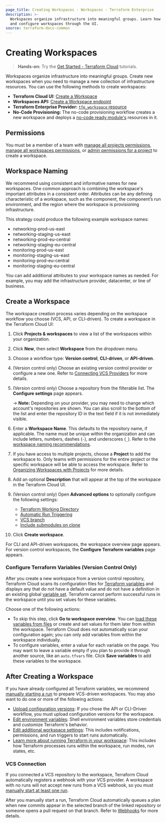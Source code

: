```yaml
---
page_title: Creating Workspaces - Workspaces - Terraform Enterprise
description: >-
  Workspaces organize infrastructure into meaningful groups. Learn how to create
  and configure workspaces through the UI.
source: terraform-docs-common
---
```


# Creating Workspaces

> **Hands-on:** Try the [Get Started - Terraform Cloud](/terraform/tutorials/cloud-get-started?utm_source=WEBSITE&utm_medium=WEB_IO&utm_offer=ARTICLE_PAGE&utm_content=DOCS) tutorials.

Workspaces organize infrastructure into meaningful groups. Create new workspaces when you need to manage a new collection of infrastructure resources. You can use the following methods to create workspaces:

-   **Terraform Cloud UI:** [Create a Workspace](#create-a-workspace)
-   **Workspaces API:** [Create a Workspace endpoint](/terraform/enterprise/api-docs/workspaces#create-a-workspace)
-   **Terraform Enterprise Provider:** [`tfe_workspace` resource](https://registry.terraform.io/providers/hashicorp/tfe/latest/docs/resources/workspace)
    <!-- BEGIN: TFC:only name:no-code -->
-   **No-Code Provisioning:** The no-code provisioning workflow creates a new workspace and deploys a [no-code ready module's](/terraform/enterprise/no-code-provisioning/provisioning) resources in it.

<!-- END: TFC:only name:no-code -->

## Permissions

You must be a member of a team with [manage all projects permissions](/terraform/enterprise/users-teams-organizations/permissions#manage-all-projects), [manage all workspaces permissions](/terraform/enterprise/users-teams-organizations/permissions#manage-all-workspaces), or [admin permissions for a project](/terraform/enterprise/users-teams-organizations/permissions#project-admins) to create a workspace.

[permissions-citation]: #intentionally-unused---keep-for-maintainers

## Workspace Naming

We recommend using consistent and informative names for new workspaces. One common approach is combining the workspace's important attributes in a consistent order. Attributes can be any defining characteristic of a workspace, such as the component, the component’s run environment, and the region where the workspace is provisioning infrastructure.

This strategy could produce the following example workspace names:

-   networking-prod-us-east
-   networking-staging-us-east
-   networking-prod-eu-central
-   networking-staging-eu-central
-   monitoring-prod-us-east
-   monitoring-staging-us-east
-   monitoring-prod-eu-central
-   monitoring-staging-eu-central

You can add additional attributes to your workspace names as needed. For example, you may add the infrastructure provider, datacenter, or line of business.

## Create a Workspace

[workdir]: /terraform/enterprise/workspaces/settings#terraform-working-directory

[trigger]: /terraform/enterprise/workspaces/settings/vcs#automatic-run-triggering

[branch]: /terraform/enterprise/workspaces/settings/vcs#vcs-branch

[submodules]: /terraform/enterprise/workspaces/settings/vcs#include-submodules-on-clone

The workspace creation process varies depending on the workspace workflow you choose (VCS, API, or CLI-driven). To create a workspace in the Terraform Cloud UI:

1.  Click **Projects & workspaces** to view a list of the workspaces within your organization.

2.  Click **New**, then select **Workspace** from the dropdown menu.

3.  Choose a workflow type: **Version control**, **CLI-driven**, or **API-driven**.

4.  (Version control only) Choose an existing version control provider or configure a new one. Refer to [Connecting VCS Providers](/terraform/enterprise/vcs) for more details.

5.  (Version control only) Choose a repository from the filterable list. The **Configure settings** page appears.

    -> **Note:** Depending on your provider, you may need to change which account's repositories are shown. You can also scroll to the bottom of the list and enter the repository ID in the text field if it is not immediately visible.

6.  Enter a **Workspace Name**. This defaults to the repository name, if applicable. The name must be unique within the organization and can include letters, numbers, dashes (`-`), and underscores (`_`). Refer to the [workspace naming recommendations](#workspace-naming).

7.  If you have access to multiple projects, choose a **Project** to add the workspace to. Only teams with permissions for the entire project or the specific workspace will be able to access the workspace. Refer to [Organizing Workspaces with Projects](https://terraform.io/workspaces/organize-workspaces-with-projects) for more details. 

8.  Add an optional **Description** that will appear at the top of the workspace in the Terraform Cloud UI.

9.  (Version control only) Open **Advanced options** to optionally configure the following settings:
    -   [Terraform Working Directory][workdir]
    -   [Automatic Run Triggering][trigger]
    -   [VCS branch][branch]
    -   [Include submodules on clone][submodules]

10. Click **Create workspace**.

For CLI and API-driven workspaces, the workspace overview page appears. For version control workspaces, the **Configure Terraform variables** page appears.

### Configure Terraform Variables (Version Control Only)

After you create a new workspace from a version control repository, Terraform Cloud scans its configuration files for [Terraform variables](/terraform/enterprise/workspaces/variables#terraform-variables) and displays any that do not have a default value and do not have a definition in an existing global [variable set](/terraform/enterprise/api-docs/variable-sets). Terraform cannot perform successful runs in the workspace until you set values for these variables.

Choose one of the following actions:

-   To skip this step, click **Go to workspace overview**. You can [load these variables from files](/terraform/enterprise/workspaces/variables/managing-variables#loading-variables-from-files) or create and set values for them later from within the workspace. Terraform Cloud does not automatically scan your configuration again; you can only add variables from within the workspace individually.
-   To configure variables, enter a value for each variable on the page. You may want to leave a variable empty if you plan to provide it through another source, like an `auto.tfvars` file. Click **Save variables** to add these variables to the workspace.

## After Creating a Workspace

If you have already configured all Terraform variables, we recommend [manually starting a run](/terraform/enterprise/run/ui#manually-starting-runs) to prepare VCS-driven workspaces. You may also want to do one or more of the following actions:

-   [Upload configuration versions](/terraform/enterprise/workspaces/configurations#providing-configuration-versions): If you chose the API or CLI-Driven workflow, you must upload configuration versions for the workspace.
-   [Edit environment variables](/terraform/enterprise/workspaces/variables): Shell environment variables store credentials and customize Terraform's behavior.
-   [Edit additional workspace settings](/terraform/enterprise/workspaces/settings): This includes notifications, permissions, and run triggers to start runs automatically.
-   [Learn more about running Terraform in your workspace](/terraform/enterprise/run/remote-operations): This includes how Terraform processes runs within the workspace, run modes, run states, etc.

### VCS Connection

If you connected a VCS repository to the workspace, Terraform Cloud automatically registers a webhook with your VCS provider. A workspace with no runs will not accept new runs from a VCS webhook, so you must [manually start at least one run](/terraform/enterprise/run/ui#manually-starting-runs).

After you manually start a run, Terraform Cloud automatically queues a plan when new commits appear in the selected branch of the linked repository or someone opens a pull request on that branch. Refer to [Webhooks](/terraform/enterprise/vcs#webhooks) for more details.
